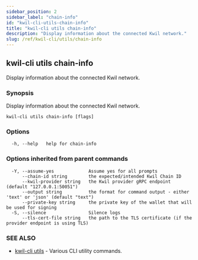 ```yaml
---
sidebar_position: 2
sidebar_label: "chain-info"
id: "kwil-cli-utils-chain-info"
title: "kwil-cli utils chain-info"
description: "Display information about the connected Kwil network."
slug: /ref/kwil-cli/utils/chain-info
---
```


## kwil-cli utils chain-info

Display information about the connected Kwil network.

### Synopsis

Display information about the connected Kwil network.

```
kwil-cli utils chain-info [flags]
```

### Options

```
  -h, --help   help for chain-info
```

### Options inherited from parent commands

```
  -Y, --assume-yes             Assume yes for all prompts
      --chain-id string        the expected/intended Kwil Chain ID
      --kwil-provider string   the Kwil provider gRPC endpoint (default "127.0.0.1:50051")
      --output string          the format for command output - either 'text' or 'json' (default "text")
      --private-key string     the private key of the wallet that will be used for signing
  -S, --silence                Silence logs
      --tls-cert-file string   the path to the TLS certificate (if the provider endpoint is using TLS)
```

### SEE ALSO

* [kwil-cli utils](/docs/ref/kwil-cli/utils)	 - Various CLI utility commands.

